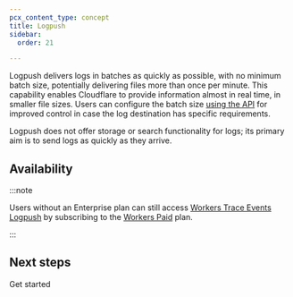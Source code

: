 ```yaml
---
pcx_content_type: concept
title: Logpush
sidebar:
  order: 21

---
```



Logpush delivers logs in batches as quickly as possible, with no minimum batch size, potentially delivering files more than once per minute. This capability enables Cloudflare to provide information almost in real time, in smaller file sizes. Users can configure the batch size [using the API](/logs/get-started/api-configuration/#max-upload-parameters) for improved control in case the log destination has specific requirements.

Logpush does not offer storage or search functionality for logs; its primary aim is to send logs as quickly as they arrive.

## Availability

<FeatureTable id="analytics.logpush" />

:::note


Users without an Enterprise plan can still access [Workers Trace Events Logpush](/workers/observability/logs/logpush/) by subscribing to the [Workers Paid](/workers/platform/pricing/) plan.


:::

## Next steps

 <LinkButton variant="primary" href="/logs/get-started/">Get started</LinkButton>

